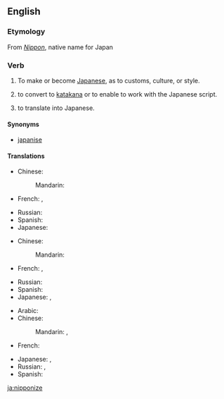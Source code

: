 ==English==

===Etymology===
From ''[[Nippon]]'', native name for Japan

===Verb===
{{en-verb|nipponiz|ing}}

# {{transitive}} To make or become [[Japanese]], as to customs, culture, or style.
# {{transitive}} to convert to [[katakana]] or to enable to work with the Japanese script.
# {{transitive}} to translate into Japanese.

====Synonyms====
* [[japanise]]

====Translations====
{{trans-top|to make or become more Japanese}}
* Chinese:
*: Mandarin: {{t-|cmn|日本化|tr=Rìběnhuà|sc=Hani}}
* French: {{t|fr|nipponiser}}, {{t|fr|japoniser}}
{{trans-mid}}
* Russian: {{t|ru|японизировать|tr=japonizírovat'|sc=Cyrl}}
* Spanish: {{t|es|niponizar}}
* Japanese: {{t|ja|日本化|tr=にほんかする, Nihonka-suru|alt=日本化する|sc=Jpan}}
{{trans-bottom}}

{{trans-top|to convert to Katakana or to enable to work with the Japanese script}}
* Chinese:
*: Mandarin: {{t-|cmn|日本化|tr=Rìběnhuà|sc=Hani}}
* French: {{t|fr|nipponiser}}, {{t|fr|japoniser}}
{{trans-mid}}
* Russian: {{t|ru|японизировать|tr=japonizírovat'|sc=Cyrl}}
* Spanish: {{t|es|niponizar}}
* Japanese: {{t|ja|日本化|tr=にほんかする, Nihonka-suru|alt=日本化する|sc=Jpan}}, {{t|ja|仮名書きする|tr=かながきする, kanagaki-suru|sc=Jpan}}
{{trans-bottom}}

{{trans-top|to translate into Japanese}}
* Arabic: {{t|ar|ترجم إلى اليابانية|tr=tarjama 'ila al-yabaníyya|sc=Arab}}
* Chinese:
*: Mandarin: {{t|zh|翻譯成日語|sc=Hani}}, {{t|zh|翻译成日语|tr=fānyì chéng Rìyǔ|sc=Hani}}
* French: {{t|fr|traduire en japonais}}
{{trans-mid}}
* Japanese: {{t|ja|日本語に翻訳する|tr=にほんごにほんやくする, Nihongo-ni hon'yaku-suru|sc=Jpan}}, {{t|ja|和訳する|tr=わやくする, Wayaku-suru|sc=Jpan}}
* Russian: {{t|ru|переводить на японский|tr=perevodít' na japónskij|sc=Cyrl}}, {{t|ru|перевести на японский|tr=perevestí na japónskij|sc=Cyrl}}
* Spanish: {{t|es|traducir a japonés}}
{{trans-bottom}}

[[ja:nipponize]]